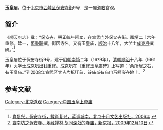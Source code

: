 '''玉皇庙'''，位于[[北京市|北京市]][[西城区|西城区]][[保安寺街_(北京)|保安寺街]]9号，是一座[[道教|道教]]宫观。

==简介==
《[[顺天府|顺天府]]志》载：“[[保安寺_(北京保安寺街)|保安寺]]，明正统年间立，在[[宣武门|宣武门]]外保安寺街。[[嘉靖|嘉靖]]二十六年重修，碑一，[[郭秉聪|郭秉聪]]撰，街因寺名。又有玉皇庙，[[顺治|顺治]]十八年，大学士[[成克巩|成克巩]]撰碑。”<ref name=xiao>[http://book.sina.com.cn/nzt/his/landiaochengnan/48.shtml 肖复兴，保安寺街，载肖复兴，蓝调城南，北京十月文艺出版社，2006年] {{webarchive|url=https://web.archive.org/web/20141006101015/http://book.sina.com.cn/nzt/his/landiaochengnan/48.shtml |date=2014-10-06 }}</ref>

玉皇庙位于保安寺街9号，建于[[明朝|明朝]][[崇祯|崇祯]]二年（1629年），[[清朝|清朝]][[顺治|顺治]]十八年（1661年）大学士[[成克巩|成克巩]]出钱重修。成克巩在《重修玉皇庙碑》上写道：“余所居之右，有玉皇庙。”到2008年宣武区大吉片拆迁前，该庙尚有庙门石额嵌在地上。<ref name=xjb>[http://epaper.bjnews.com.cn/html/2009-12/10/content_40643.htm?div=-1 宣南坊之保安寺、地藏禅林 胡同深处的寺庙，新京报，2009年12月10日] {{webarchive|url=https://web.archive.org/web/20141006113116/http://epaper.bjnews.com.cn/html/2009-12/10/content_40643.htm?div=-1 |date=2014年10月6日 }}</ref>

==参考文献==
{{reflist}}

[[Category:北京道观|Category:北京道观]]
[[Category:中国玉皇上帝庙|Category:中国玉皇上帝庙]]
